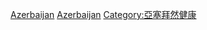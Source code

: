 {{Commonscat|Death in Azerbaijan}}

[[Category:亞洲各國死亡|Azerbaijan]]
[[Category:歐洲各國死亡|Azerbaijan]]
[[Category:亞塞拜然健康|Category:亞塞拜然健康]]